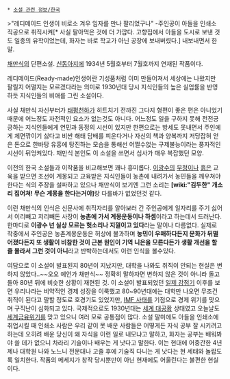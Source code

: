  * [[소설 관련 정보/한국]]

>"레디메이드 인생이 비로소 겨우 임자를 만나 팔리었구나"
-주인공이 아들을 인쇄소 직공으로 취직시켜[* 사실 팔아먹은 것에 더 가깝다. 고향집에서 아들을 도시로 보낸 것도 일종의 유학이었는데, 화자는 바로 학교가 아닌 공장에 보내버렸다.] 내보내면서 한 말.
 
[[채만식]]의 단편소설. [[신동아]]지에 1934년 5월호부터 7월호까지 연재된 작품이다.

레디메이드(Ready-made)인생이란 기성품처럼 이미 만들어져서 세상에는 나왔지만 팔릴지 어떨지는 모르겠다라는 의미로 1930년대 당시 지식인들의 높은 실업률을 반영하듯 지식인들의 비애를 그린 소설이다.

사실 채만식 자신부터가 [[태평천하]]가 히트치기 전까진 그다지 형편이 좋은 편은 아니었기 때문에 어느정도 자전적인 요소가 없는것도 아니다. 어느정도 일을 구하지 못해 전전긍긍하는 지식인들에게 연민과 동정의 시선이 있지만 한편으로는 방세도 못내면서 주인에게 체면깎이기 싫다고 비싼 해태 담배를 피운다거나 자신의 책과 양복까지 저당잡혀 얻은 돈으로 한바탕 유흥에 탕진하는 모습을 통해선 어쩔수없는 구제불능이라는 풍자적인 시선이 뒤엉켜있다. 채만식 본인도 이 소설을 쓰면서 심사가 매우 복잡했던 모양.

이전의 한국 소설들과 이작품을 비교해보면 꽤나 흥미롭다. [[이광수]]의 [[무정]]이나 [[흙]]은 교육을 받으면 조선이 계몽되고 교육받은 지식인들이 농촌에 내려가서 농민들을 깨우쳐야 한다는 식의 주장을 설파하고 있으나 채만식이 보기엔 그런 소리는 '''[wiki:"김두한" 개소리 집어쳐! 무슨 계몽을 한다는거야]'''랑 다를바가 없었던것 같다. 

이런 채만식의 인식은 신문사에 취직자리를 알아보러 간 주인공에게 일자리를 주기 싫어서 이리빼고 저리빼돈 사장이 '''농촌에 가서 계몽운동이나 하셈'''이라고 하는데서 드러난다. 한마디로 '''이광수 넌 실상 모르는 헛소리나 지껄이고 있다'''라는 말이나 다름없다. 실제로 작중에서 주인공은 농촌계몽운동은 허상에 불과하며 '''농민이 우매하다든지 문화가 뒤떨어졌다든지 또 생활이 비참한 것이 근본 원인이 기역 니은을 모른다든가 생활 개선을 할 줄 몰라서 그런 것이 아니'''라고 반박하는데서도 이런 인식을 볼수있다.

여담으로 이 소설이 발표된지 80년이 지났지만, 대학을 나와도 취직이 안되는 현실은 변하지 않았다..~~오오 예언가 채만식~~ 정확히 말하자면 변하지 않은 것이 아니라 돌고 돌아 80년 뒤에 비슷한 상황이 재현된 것. 이 소설이 발표되었던 [[일제 강점기]] 이후를 보면 우리나라는 비약적인 경제 성장을 이룩했고 80~90년대에는 대학만 나오면 무조건 취직이 된다고 말할 정도로 호경기도 있었지만, [[IMF 사태]]를 기점으로 경제 위기를 맞으며 구직난이 심화되고 있다. 국제적으로도 1930년대는 [[세계 대공황]] 상태였고 오늘날도 [[세계금융위기]]를 맞고 있으니 여러 모로 공통점이 많다. 소설 말미에도 아들을 인쇄소에 취업시킬 때 인쇄소 사람은 우리 같이 못 배운 사람들은 어떻게든 자식 공부 잘 시키려고 하는데 오히려 배운 당신이 왜 자식을 이런 일로 내모냐고 말하고, 화자는 공부는 배워봐야 쓸 데가 없으니 차라리 기술이나 배우는 게 낫다고 말한다. 이는 현대에 어중간한 4년제나 대학원 나와 노느니 전문대나 고졸 후에 기술직 다니는 게 낫다는 현 세태와 놀랍도록 일치한다. 작품의 메세지가 창작 당시뿐만이 아닌 현재에도 어울린다는 불편한 현실이다.
